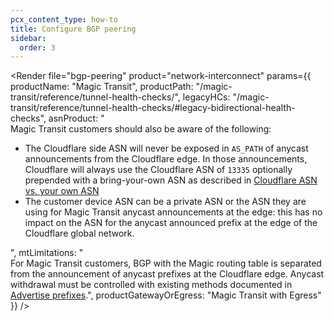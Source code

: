 ```yaml
---
pcx_content_type: how-to
title: Configure BGP peering
sidebar:
  order: 3
---
```



<Render
	file="bgp-peering"
	product="network-interconnect"
	params={{
		productName: "Magic Transit",
		productPath: "/magic-transit/reference/tunnel-health-checks/",
		legacyHCs: "/magic-transit/reference/tunnel-health-checks/#legacy-bidirectional-health-checks",
		asnProduct: "<br /> Magic Transit customers should also be aware of the following: <br /> <ul><li>The Cloudflare side ASN will never be exposed in <code>AS_PATH</code> of anycast announcements from the Cloudflare edge. In those announcements, Cloudflare will always use the Cloudflare ASN of <code>13335</code> optionally prepended with a bring-your-own ASN as described in [Cloudflare ASN vs. your own ASN](/magic-transit/how-to/advertise-prefixes/#cloudflare-asn-vs-your-own-asn)</li><li>The customer device ASN can be a private ASN or the ASN they are using for Magic Transit anycast announcements at the edge: this has no impact on the ASN for the anycast announced prefix at the edge of the Cloudflare global network.</li></ul>",
		mtLimitations: "<br /> For Magic Transit customers, BGP with the Magic routing table is separated from the announcement of anycast prefixes at the Cloudflare edge. Anycast withdrawal must be controlled with existing methods documented in [Advertise prefixes](/magic-transit/how-to/advertise-prefixes/).",
		productGatewayOrEgress: "Magic Transit with Egress"
	}}
/>
